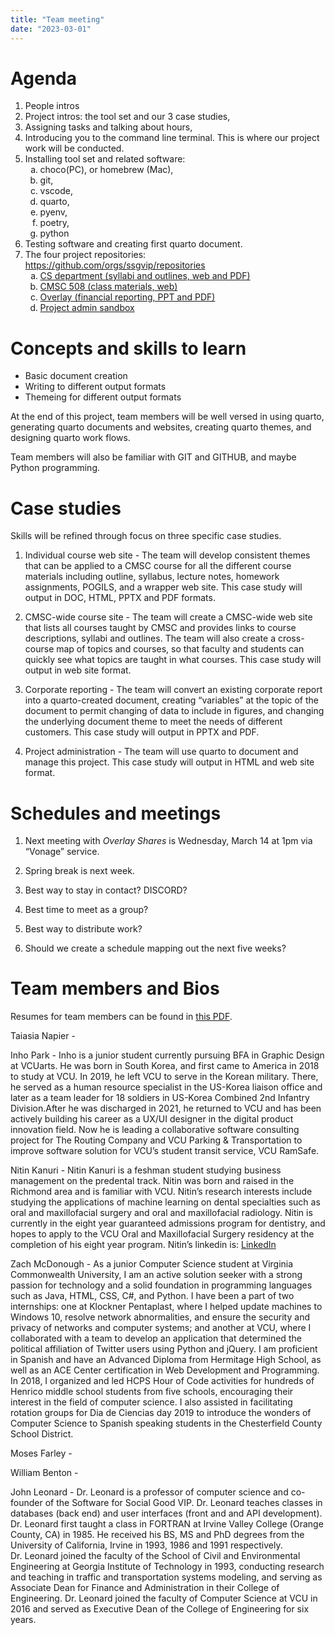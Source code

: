 ```yaml
---
title: "Team meeting"
date: "2023-03-01"
---
```


# Agenda

1.	People intros
1.	Project intros: the tool set and our 3 case studies,
1.	Assigning tasks and talking about hours,
1.	Introducing you to the command line terminal. This is where our project work will be conducted.
1.	Installing tool set and related software:
    a.	choco(PC), or homebrew (Mac),
    a.	git,
    a.	vscode,
    a.	quarto,
    a.	pyenv,
    a.	poetry,
    a.	python
1.	Testing software and creating first quarto document.
1.	The four project repositories: <https://github.com/orgs/ssgvip/repositories>
    a.	[CS department (syllabi and outlines, web and PDF)](https://github.com/ssgvip/ssgvip-quarto-cmsc-courses)
    a.	[CMSC 508 (class materials, web)](https://github.com/lowkeylabs/cmsc475-202320-materials)
    a.	[Overlay (financial reporting, PPT and PDF)](https://github.com/ssgvip/ssgvip-quarto-overlay-finreport)
    a.  [Project admin sandbox](https://github.com/ssgvip/ssgvip-quarto-sandbox)


# Concepts and skills to learn

- Basic document creation
- Writing to different output formats
- Themeing for different output formats

At the end of this project, team members will be well versed in using quarto, generating quarto documents and websites, creating quarto themes, and designing quarto work flows.

Team members will also be familiar with GIT and GITHUB, and maybe Python programming.

# Case studies

Skills will be refined through focus on three specific case studies.

1. Individual course web site - The team will develop consistent themes that can be applied to a CMSC course for all the different course materials including outline, syllabus, lecture notes, homework assignments, POGILS, and a wrapper web site. This case study will output in DOC, HTML, PPTX and PDF formats.

1. CMSC-wide course site - The team will create a CMSC-wide web site that lists all courses taught by CMSC and provides links to course descriptions, syllabi and outlines. The team will also create a cross-course map of topics and courses, so that faculty and students can quickly see what topics are taught in what courses. This case study will output in web site format.

1. Corporate reporting - The team will convert an existing corporate report into a quarto-created document, creating "variables" at the topic of the document to permit changing of data to include in figures, and changing the underlying document theme to meet the needs of different customers. This case study will output in PPTX and PDF.

1. Project administration - The team will use quarto to document and manage this project. This case study will output in HTML and web site format.

# Schedules and meetings

1. Next meeting with *Overlay Shares* is Wednesday, March 14 at 1pm via "Vonage" service.
1. Spring break is next week.

1. Best way to stay in contact?  DISCORD?
1. Best time to meet as a group?
1. Best way to distribute work?
1. Should we create a schedule mapping out the next five weeks?

# Team members and Bios

Resumes for team members can be found in [this PDF](assets/team-member-resumes.pdf).


Taiasia Napier - 

Inho Park - Inho is a junior student currently pursuing BFA in Graphic Design at VCUarts. He was born in South Korea, and first came to America in 2018 to study at VCU. In 2019, he left VCU to serve in the Korean military. There, he served as a human resource specialist in the US-Korea liaison office and later as a team leader for 18 soldiers in US-Korea Combined 2nd Infantry Division.After he was discharged in 2021, he returned to VCU and has been actively building his career as a UX/UI designer in the digital product innovation field. Now he is leading a collaborative software consulting project for The Routing Company and VCU Parking & Transportation to improve software solution for VCU's student transit service, VCU RamSafe.  

Nitin Kanuri - Nitin Kanuri is a feshman student studying business management on the predental track. Nitin was born and raised in the Richmond area and is familiar with VCU. Nitin's research interests include studying the applications of machine learning on dental specialties such as oral and maxillofacial surgery and oral and maxillofacial radiology. Nitin is currently in the eight year guaranteed admissions program for dentistry, and hopes to apply to the VCU Oral and Maxillofacial Surgery residency at the completion of his eight year program. Nitin's linkedin is: [LinkedIn](www.linkedin.com/in/nitinkanuri)

Zach McDonough - As a junior Computer Science student at Virginia Commonwealth University, I am an active solution seeker with a strong passion for technology and a solid foundation in programming languages such as Java, HTML, CSS, C#, and Python. I have been a part of two internships: one at Klockner Pentaplast, where I helped update machines to Windows 10, resolve network abnormalities, and ensure the security and privacy of networks and computer systems; and another at VCU, where I collaborated with a team to develop an application that determined the political affiliation of Twitter users using Python and jQuery. I am proficient in Spanish and have an Advanced Diploma from Hermitage High School, as well as an ACE Center certification in Web Development and Programming. In 2018, I organized and led HCPS Hour of Code activities for hundreds of Henrico middle school students from five schools, encouraging their interest in the field of computer science. I also assisted in facilitating rotation groups for Dia de Ciencias day 2019 to introduce the wonders of Computer Science to Spanish speaking students in the Chesterfield County School District.

Moses Farley - 

William Benton - 

John Leonard - Dr. Leonard is a professor of computer science and co-founder of the Software for Social Good VIP. Dr. Leonard teaches classes in databases (back end) and user interfaces (front and and API development). Dr. Leonard first taught a class in FORTRAN at Irvine Valley College (Orange County, CA) in 1985. He received his BS, MS and PhD degrees from the University of California, Irvine in 1993, 1986 and 1991 respectively. Dr. Leonard joined the faculty of the School of Civil and Environmental Engineering at Georgia Institute of Technology in 1993, conducting research and teaching in traffic and transportation systems modeling, and serving as Associate Dean for Finance and Administration in their College of Engineering. Dr. Leonard joined the faculty of Computer Science at VCU in 2016 and served as Executive Dean of the College of Engineering for six years.
